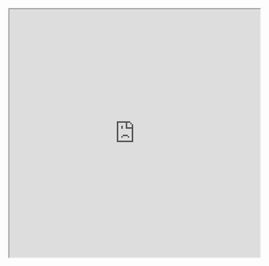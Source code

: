 
<Bleed full>
  <iframe
    src="https://s3.cybria.io/IMG_5958.MP4"
    width="100%"
    height="500px"
    title="SWR-States"
  />
</Bleed>

# Bridge From ETH CYBA

### Bridge using Cybria Bridge

1. Navigate to https://bridge.cybria.io and connect your wallet to Ethereum.
2. Select currency: Cyba (To Chain will auto fill).
3. On your first bridge transaction, approve Cyba spending first. In Metamask, make sure to select Use Default as custom spending cap.
4. Enter the amount of Cyba to bridge (or press Max to select your entire balance).
5. Press Next and review your transaction before confirming with your wallet.
8. Wait for the transaction to complete, switch your wallet to Cybria Mainnet, your native coins will arrive soon!


